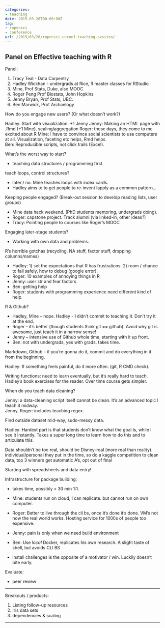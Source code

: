 ```yaml
---
categories:
- teaching
date: 2015-03-26T00:00:00Z
tag:
- ropensci
- conference
url: /2015/03/26/ropensci-unconf-teaching-session/
---
```


## Panel on Effective teaching with R


Panel:

1. Tracy Teal - Data Carpentry
2. Hadley Wickhan - undergrads at Rice, R master classes for RStudio
3. Mine, Prof Stats, Duke, also MOOC
4. Roger Peng Prof Biostats, John Hopkins
5. Jenny Bryan, Prof Stats, UBC.  
6. Ben Marwick, Prof Archaelogy

How do you engage new users? (Or what doesn't work?) 

Hadley: Start with visualization. +1 Jenny
Jenny: Making an HTML page with .Rmd (+1 Mine), scaling/aggregation 
Roger: these days, they come to me excited about R
Mine: I have to convince social scientists to use computers at all.  Visualization, faceting etc helps, Rmd helps.  
Ben: Reproducible scripts, not click trails (Excel).

What's the worst way to start?

- teaching data structures / programming first.  

teach loops, control structures?  

- later / no.  Mine teaches loops with index cards.
- Hadley aims to to get people to re-invent lapply as a common pattern...

Keeping people engaged?  (Break-out session to develop reading lists, user groups)

- Mine data hack weekend.  (PhD students mentoring, undergrads doing).  
- Roger: capstone project. Track alumni (via linked-in, other ideas?)
- Tracy: Pointing people to courses like Roger's MOOC

Engaging later-stage students?

- Working with own data and problems.  

R's horrible gotchas (recycling, NA stuff, factor stuff, dropping columns/names)

- Hadley: 1) set the expectations that R has frustrations. 2) room / chance to fail safely, how to debug (google error).  
- Roger: 10 examples of annoying things in R
- Jenny: user str and fear factors.
- Ben: getting help
- Roger: students with programming experience need different kind of help.


R & Github?

- Hadley, Mine -- nope.  Hadley - I didn't commit to teaching it.  Don't try it at the end.
- Roger -- it's better (though students think git == github).  Avoid why git is awesome, just teach it in a narrow sense!  
- Jenny -- intensive use of Github whole time, starting with it up front.  
- Ben: not with undergrads, yes with grads. takes time.  

Markdown, Github -- if you're gonna do it, commit and do everything in it from the beginning.  


Hadley: If something feels painful, do it more often.  (git, R CMD check).  

Writing functions: need to learn eventually, but it's really hard to teach.  Hadley's book exercises for the reader.  Over time course gets simpler.  


When do you teach data cleaning?

Jenny: a data-cleaning script itself cannot be clean.  It's an advanced topic I teach it midway.  
Jenny, Roger: includes teaching regex.

Find outside dataset mid-way, sudo-messy data.  

Hadley: Hardest part is that students don't know what the goal is, while I see it instantly.  Takes a super long time to learn how to do this and to articulate this.  

Data shouldn't be too real, should be Disney-real (more real than reality).  individual/personal they put in the time, so do a kaggle competition to clean data, top 3 winners get automatic A's, opt out of final

Starting with spreadsheets and data entry!  


Infrastructure for package building:

- takes time, possibly > 30 min 1:1. 
- Mine: students run on cloud, I can replicate.  but cannot run on own computer.
- Roger: Better to live through the cli bs, once it's done it's done. VM's not how the real world works.  Hosting service for 1000s of people too expensive.
- Jenny: pain is only when we need build environment
- Ben: Use *local* Docker, replicates his own research.  A slight taste of shell, but avoids CLI BS


- install challenges is the opposite of a motivator / win.  Luckily doesn't bite early.  


Evaluate: 

- peer review 



--------

Breakouts / products:

1. Listing follow-up resources 
2. Iris data sets
3. dependencies & scaling


------------------



